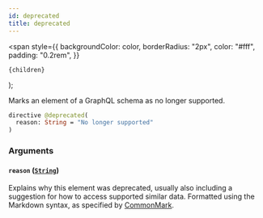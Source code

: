 ```yaml
---
id: deprecated
title: deprecated
---
```


  <span
    style={{
      backgroundColor: color,
      borderRadius: "2px",
      color: "#fff",
      padding: "0.2rem",
    }}
  >
    {children}
  </span>
);

Marks an element of a GraphQL schema as no longer supported.

```graphql
directive @deprecated(
  reason: String = "No longer supported"
)
```

### Arguments

#### `reason` ([`String`](/reference/tasklist-api/scalars/string.mdx))

Explains why this element was deprecated, usually also including a suggestion for how to access supported similar data. Formatted using the Markdown syntax, as specified by [CommonMark](https://commonmark.org/).
